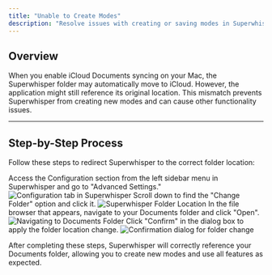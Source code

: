 ```yaml
---
title: "Unable to Create Modes"
description: "Resolve issues with creating or saving modes in Superwhisper."
---
```


## Overview
When you enable iCloud Documents syncing on your Mac, the Superwhisper folder may automatically move to iCloud. However, the application might still reference its original location. This mismatch prevents Superwhisper from creating new modes and can cause other functionality issues.

---
## Step-by-Step Process
Follow these steps to redirect Superwhisper to the correct folder location:

<Steps>
  <Step title="Open the Configuration Tab">
    Access the Configuration section from the left sidebar menu in Superwhisper and go to "Advanced Settings."
      <img style={{ borderRadius: '0.5rem' }} src="/images/common-issues/unable-to-create-mode-001.png" alt="Configuration tab in Superwhisper" />
  </Step>
  
  <Step title="Change Folder Location">
    Scroll down to find the "Change Folder" option and click it.
      <img style={{ borderRadius: '0.5rem' }} src="/images/common-issues/unable-to-create-mode-002.png" alt="Superwhisper Folder Location" />
  </Step>
  
  <Step title="Select Documents Folder">
    In the file browser that appears, navigate to your Documents folder and click "Open".
      <img style={{ borderRadius: '0.5rem' }} src="/images/common-issues/unable-to-create-mode-003.png" alt="Navigating to Documents Folder" />
  </Step>
  
  <Step title="Confirm the Change">
    Click "Confirm" in the dialog box to apply the folder location change.
   <img style={{ borderRadius: '0.5rem' }} src="/images/common-issues/unable-to-create-mode-004.png" alt="Confirmation dialog for folder change" />
  </Step>
</Steps>

After completing these steps, Superwhisper will correctly reference your Documents folder, allowing you to create new modes and use all features as expected.